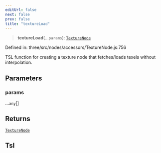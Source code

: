 ```yaml
---
editUrl: false
next: false
prev: false
title: "textureLoad"
---
```


> **textureLoad**(...`params`): [`TextureNode`](../classes/Three.WebGPU.TextureNode.html)

Defined in: three/src/nodes/accessors/TextureNode.js:756

TSL function for creating a texture node that fetches/loads texels without interpolation.

## Parameters

### params

...`any`[]

## Returns

[`TextureNode`](../classes/Three.WebGPU.TextureNode.html)

## Tsl
